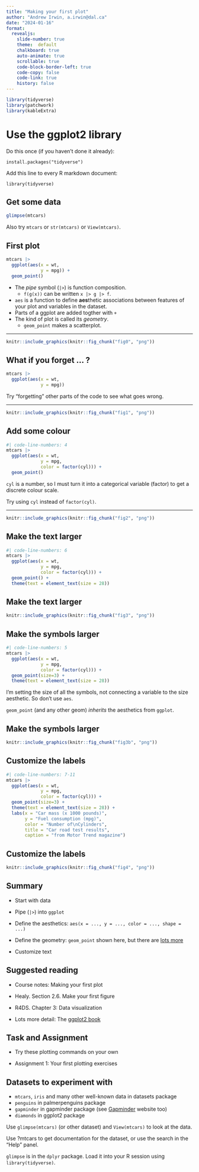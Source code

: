 ```yaml
---
title: "Making your first plot"
author: "Andrew Irwin, a.irwin@dal.ca"
date: "2024-01-16"
format:
  revealjs:
    slide-number: true
    theme:  default
    chalkboard: true
    auto-animate: true
    scrollable: true
    code-block-border-left: true
    code-copy: false
    code-link: true
    history: false
---
```



```r
library(tidyverse)
library(patchwork)
library(kableExtra)
```

# Use the ggplot2 library

Do this once (if you haven't done it already):

```
install.packages("tidyverse")
```

Add this line to every R markdown document:

```
library(tidyverse)
```

## Get some data {.smaller}

```r
glimpse(mtcars)
```

Also try `mtcars` or `str(mtcars)` or `View(mtcars)`.

## First plot

```r
mtcars |>
  ggplot(aes(x = wt,
             y = mpg)) +
  geom_point()
```


- The _pipe_ symbol (`|>`) is function composition. 
    - `f(g(x))` can be written `x |> g |> f`.
- `aes` is a function to define **aes**thetic associations between features of your plot and variables in the dataset.
- Parts of a ggplot are added togther with `+`
- The kind of plot is called its _geometry_. 
    - `geom_point` makes a scatterplot.

---

```r
knitr::include_graphics(knitr::fig_chunk("fig0", "png"))
```


## What if you forget ... ?

```r
mtcars |>
  ggplot(aes(x = wt,
             y = mpg))
```

Try "forgetting" other parts of the code to see what goes wrong.

---

```r
knitr::include_graphics(knitr::fig_chunk("fig1", "png"))
```


## Add some colour

```r
#| code-line-numbers: 4
mtcars |>
  ggplot(aes(x = wt,
             y = mpg,
             color = factor(cyl))) + 
  geom_point()
```


`cyl` is a number, so I must turn it into a categorical variable (factor) to get a discrete colour scale.

Try using `cyl` instead of `factor(cyl)`.

---

```r
knitr::include_graphics(knitr::fig_chunk("fig2", "png"))
```


## Make the text larger

```r
#| code-line-numbers: 6
mtcars |>
  ggplot(aes(x = wt,
             y = mpg,
             color = factor(cyl))) + 
  geom_point() +
  theme(text = element_text(size = 28))
```

## Make the text larger

```r
knitr::include_graphics(knitr::fig_chunk("fig3", "png"))
```


## Make the symbols larger

```r
#| code-line-numbers: 5
mtcars |>
  ggplot(aes(x = wt,
             y = mpg,
             color = factor(cyl))) + 
  geom_point(size=3) + 
  theme(text = element_text(size = 28)) 
```


I'm setting the size of all the symbols, not connecting a variable to the size aesthetic. So don't use `aes`.


`geom_point` (and any other geom) _inherits_ the aesthetics from `ggplot`.

## Make the symbols larger

```r
knitr::include_graphics(knitr::fig_chunk("fig3b", "png"))
```



## Customize the labels

```r
#| code-line-numbers: 7-11
mtcars |>
  ggplot(aes(x = wt,
             y = mpg,
             color = factor(cyl))) + 
  geom_point(size=3) +
  theme(text = element_text(size = 28)) +
  labs(x = "Car mass (x 1000 pounds)", 
       y = "Fuel consumption (mpg)", 
       color = "Number of\nCylinders", 
       title = "Car road test results", 
       caption = "from Motor Trend magazine") 
```


## Customize the labels

```r
knitr::include_graphics(knitr::fig_chunk("fig4", "png"))
```


## Summary

* Start with data

* Pipe (`|>`) into `ggplot`

* Define the aesthetics: `aes(x = ..., y = ..., color = ..., shape = ...)`

* Define the geometry: `geom_point` shown here, but there are [lots more](https://ggplot2.tidyverse.org/reference/index.html#geoms)

* Customize text


## Suggested reading

* Course notes: Making your first plot

* Healy. Section 2.6. Make your first figure

* R4DS. Chapter 3: Data visualization

* Lots more detail: The [ggplot2 book](https://ggplot2-book.org/index.html)

## Task and Assignment

* Try these plotting commands on your own 

* Assignment 1: Your first plotting exercises



## Datasets to experiment with

* `mtcars`, `iris` and many other well-known data in datasets package
* `penguins` in palmerpenguins package
* `gapminder` in gapminder package  (see [Gapminder](https://gapminder.org) website too)
* `diamonds` in ggplot2 package

Use `glimpse(mtcars)` (or other dataset) and `View(mtcars)` to look at the data.

Use ?mtcars to get documentation for the dataset, or use the search in the "Help" panel.

`glimpse` is in the `dplyr` package. Load it into your R session using `library(tidyverse)`.

